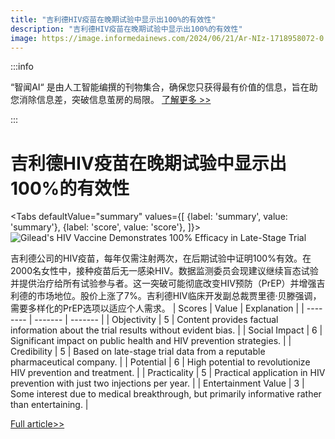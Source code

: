 ```yaml
---
title: "吉利德HIV疫苗在晚期试验中显示出100%的有效性"
description: "吉利德HIV疫苗在晚期试验中显示出100%的有效性"
image: https://image.informedainews.com/2024/06/21/Ar-NIz-1718958072-0.jpg
---
```



:::info

“智闻AI“ 是由人工智能编撰的刊物集合，确保您只获得最有价值的信息，旨在助您消除信息差，突破信息茧房的局限。  [了解更多 >>](/)

:::

# 吉利德HIV疫苗在晚期试验中显示出100%的有效性


<Tabs
	defaultValue="summary"
	values={[
	{label: 'summary', value: 'summary'},
	{label: 'score', value: 'score'},
]}>
<TabItem value="summary">
<img
  src="https://image.informedainews.com/2024/06/21/Ar-NIz-1718958072-0.jpg"
  alt="Gilead's HIV Vaccine Demonstrates 100% Efficacy in Late-Stage Trial"
/>



吉利德公司的HIV疫苗，每年仅需注射两次，在后期试验中证明100%有效。在2000名女性中，接种疫苗后无一感染HIV。数据监测委员会现建议继续盲态试验并提供治疗给所有试验参与者。这一突破可能彻底改变HIV预防（PrEP）并增强吉利德的市场地位。股价上涨了7%。吉利德HIV临床开发副总裁贾里德·贝滕强调，需要多样化的PrEP选项以适应个人需求。
</TabItem>
<TabItem value="score">
	| Scores     | Value   | Explanation |
	| -------- | ------- | ------- |
	| Objectivity  | 5    | Content provides factual information about the trial results without evident bias.    |
	| Social Impact | 6     | Significant impact on public health and HIV prevention strategies.    |
	| Credibility    | 5    | Based on late-stage trial data from a reputable pharmaceutical company.    |
	| Potential    | 6    | High potential to revolutionize HIV prevention and treatment.    |
	| Practicality    | 5    | Practical application in HIV prevention with just two injections per year.    |
	| Entertainment Value    | 3    | Some interest due to medical breakthrough, but primarily informative rather than entertaining.    |
</TabItem>
</Tabs>

[Full article>>](https://www.cnbeta.com.tw/articles/tech/1435515.htm)
